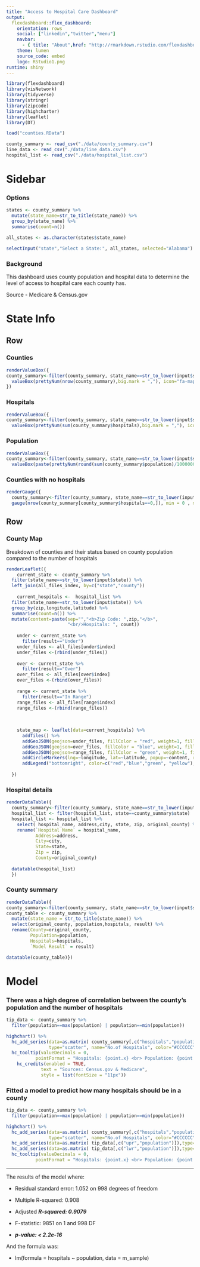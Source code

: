 ```yaml
---
title: "Access to Hospital Care Dashboard"
output: 
  flexdashboard::flex_dashboard:
    orientation: rows
    social: ["linkedin","twitter","menu"]
    navbar:
      - { title: "About",href: "http://rmarkdown.rstudio.com/flexdashboard/index.html", align: right }
    theme: lumen
    source_code: embed
    logo: RStudio1.png
runtime: shiny
---
```


```r
library(flexdashboard)
library(visNetwork)
library(tidyverse)
library(stringr)
library(zipcode)
library(highcharter)
library(leaflet)
library(DT)

load("counties.RData")

county_summary <- read_csv("./data/county_summary.csv") 
line_data <- read_csv("./data/line_data.csv")
hospital_list <- read_csv("./data/hospital_list.csv")

```

Sidebar {.sidebar}
=====================================

### Options

```r

states <- county_summary %>%
  mutate(state_name=str_to_title(state_name)) %>%
  group_by(state_name) %>%
  summarise(count=n()) 

all_states <- as.character(states$state_name)

selectInput("state","Select a State:", all_states, selected="Alabama")
```

### Background

This dashboard uses county population and hospital data to determine the level of access to hospital care each county has.  

Source - Medicare & Census.gov




State Info
======================================================================


Row 
-----------------------------------------------------------------------

### Counties

```r
renderValueBox({
county_summary<-filter(county_summary, state_name==str_to_lower(input$state))
  valueBox(prettyNum(nrow(county_summary),big.mark = ","), icon="fa-map-marker", color="#66CC00")
})
```


### Hospitals

```r
renderValueBox({
county_summary<-filter(county_summary, state_name==str_to_lower(input$state))
  valueBox(prettyNum(sum(county_summary$hospitals),big.mark = ","), icon="fa-ambulance",color="#FFCC00")})
```

### Population

```r
renderValueBox({
county_summary<-filter(county_summary, state_name==str_to_lower(input$state))
  valueBox(paste(prettyNum(round(sum(county_summary$population)/1000000,digits=0),big.mark = ","), "M",sep = ""), icon="fa-user")})
```


### Counties with no hospitals

```r
renderGauge({
  county_summary<-filter(county_summary, state_name==str_to_lower(input$state))
  gauge(nrow(county_summary[county_summary$hospitals==0,]), min = 0 , max = nrow(county_summary) )})
```



Row {.tabset}
-----------------------------------------------------------------------

### County Map

Breakdown of counties and their status based on county population compared to the number of hospitals

```r

renderLeaflet({
    current_state <- county_summary %>%
  filter(state_name==str_to_lower(input$state)) %>%
  left_join(all_files_index, by=c("state","county"))
    
    current_hospitals <-  hospital_list %>%
  filter(state_name==str_to_lower(input$state)) %>%
  group_by(zip,longitude,latitude) %>%
  summarise(count=n()) %>%
  mutate(content=paste(sep="","<b>Zip Code: ",zip,"</b>", 
                       "<br/>Hospitals: ", count))
    
    under <- current_state %>%
      filter(result=="Under")
    under_files <- all_files[under$index]
    under_files <-(rbind(under_files))
    
    over <- current_state %>%
      filter(result=="Over")
    over_files <- all_files[over$index]
    over_files <-(rbind(over_files))
    
    range <- current_state %>%
      filter(result=="In Range")
    range_files <- all_files[range$index]
    range_files <-(rbind(range_files))
    
    
    
    state_map <- leaflet(data=current_hospitals) %>%
      addTiles() %>%
      addGeoJSON(geojson=under_files, fillColor = "red", weight=1, fillOpacity = 0.5, fill=TRUE, color="green") %>%
      addGeoJSON(geojson=over_files, fillColor = "blue", weight=1, fillOpacity = 0.5, fill=TRUE, color="green") %>%
      addGeoJSON(geojson=range_files, fillColor = "green", weight=1, fillOpacity = 0.3, fill=TRUE, color="green") %>%
      addCircleMarkers(lng=~longitude, lat=~latitude, popup=~content, radius=~3*count, fillColor="#FFFF00", color="gray", fillOpacity = 0.7,weight=1)  %>% 
      addLegend("bottomright", color=c("red","blue","green", "yellow"), labels = c("Less hopitals than expected","More hospitals than expected", "Within Range", "Hospital Location"), title = "Legend",opacity = 0.5)
  
  })
```

### Hospital details

```r
renderDataTable({
  county_summary<-filter(county_summary, state_name==str_to_lower(input$state))
  hospital_list <- filter(hospital_list, state==county_summary$state)
  hospital_list <- hospital_list %>%
    select( hospital_name, address,city, state, zip, original_county) %>%
    rename(`Hospital Name` = hospital_name,
           Address=address,
           City=city,
           State=state,
           Zip = zip,
           County=original_county)
  
  datatable(hospital_list)
  })
```

### County summary

```r
renderDataTable({
county_summary<-filter(county_summary, state_name==str_to_lower(input$state))
county_table <- county_summary %>%
  mutate(state_name = str_to_title(state_name)) %>%
  select(original_county, population,hospitals, result) %>%
  rename(County=original_county,
         Population=population,
         Hospitals=hospitals,
         `Model Result` = result)

datatable(county_table)})
```




Model {.storyboard}
======================================================================

### There was a high degree of correlation between the county's population and the number of hospitals

```r
tip_data <- county_summary %>%
  filter(population==max(population) | population==min(population))

highchart() %>%
  hc_add_series(data=as.matrix( county_summary[,c("hospitals","population")]), 
                type="scatter", name="No.of Hospitals", color="#CCCCCC")  %>%
  hc_tooltip(valueDecimals = 0,
           pointFormat = "Hospitals: {point.x} <br> Population: {point.y}") %>%
    hc_credits(enabled = TRUE, 
             text = "Sources: Census.gov & Medicare",
             style = list(fontSize = "11px"))

```

### Fitted a model to predict how many hospitals should be in a county

```r
tip_data <- county_summary %>%
  filter(population==max(population) | population==min(population))

highchart() %>%
  hc_add_series(data=as.matrix( county_summary[,c("hospitals","population")]), 
                type="scatter", name="No.of Hospitals", color="#CCCCCC")  %>%
  hc_add_series(data=as.matrix( tip_data[,c("upr","population")]),type="line", color="#0099FF", name="Upper Bound - Model") %>%
  hc_add_series(data=as.matrix( tip_data[,c("lwr","population")]),type="line", color="#FF3300", name="Lower Bound - Model") %>%
  hc_tooltip(valueDecimals = 0,
           pointFormat = "Hospitals: {point.x} <br> Population: {point.y}")

```

***

The results of the model where:

- Residual standard error: 1.052 on 998 degrees of freedom

- Multiple R-squared:  0.908

- Adjusted ***R-squared:  0.9079***

- F-statistic:  9851 on 1 and 998 DF

- ***p-value: < 2.2e-16***

And the formula was: 

- lm(formula = hospitals ~ population, data = m_sample)

